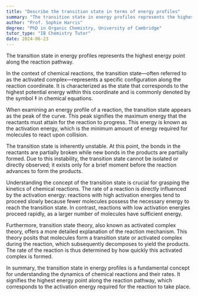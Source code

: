 ```yaml
---
title: "Describe the transition state in terms of energy profiles"
summary: "The transition state in energy profiles represents the highest energy point along the reaction pathway."
author: "Prof. Sophie Harris"
degree: "PhD in Organic Chemistry, University of Cambridge"
tutor_type: "IB Chemistry Tutor"
date: 2024-06-23
---
```


The transition state in energy profiles represents the highest energy point along the reaction pathway.

In the context of chemical reactions, the transition state—often referred to as the activated complex—represents a specific configuration along the reaction coordinate. It is characterized as the state that corresponds to the highest potential energy within this coordinate and is commonly denoted by the symbol ‡ in chemical equations.

When examining an energy profile of a reaction, the transition state appears as the peak of the curve. This peak signifies the maximum energy that the reactants must attain for the reaction to progress. This energy is known as the activation energy, which is the minimum amount of energy required for molecules to react upon collision.

The transition state is inherently unstable. At this point, the bonds in the reactants are partially broken while new bonds in the products are partially formed. Due to this instability, the transition state cannot be isolated or directly observed; it exists only for a brief moment before the reaction advances to form the products.

Understanding the concept of the transition state is crucial for grasping the kinetics of chemical reactions. The rate of a reaction is directly influenced by the activation energy: reactions with high activation energies tend to proceed slowly because fewer molecules possess the necessary energy to reach the transition state. In contrast, reactions with low activation energies proceed rapidly, as a larger number of molecules have sufficient energy.

Furthermore, transition state theory, also known as activated complex theory, offers a more detailed explanation of the reaction mechanism. This theory posits that molecules form a transition state or activated complex during the reaction, which subsequently decomposes to yield the products. The rate of the reaction is thus determined by how quickly this activated complex is formed.

In summary, the transition state in energy profiles is a fundamental concept for understanding the dynamics of chemical reactions and their rates. It signifies the highest energy point along the reaction pathway, which corresponds to the activation energy required for the reaction to take place.
    